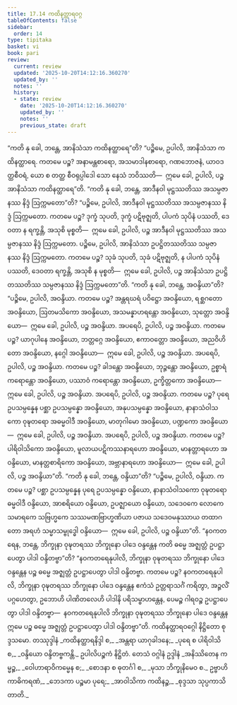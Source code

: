 ```yaml
---
title: 17.14 ကထိနတ္ထာရဝဂ္ဂ
tableOfContents: false
sidebar:
  order: 14
type: tipitaka
basket: vi
book: pari
review:
  current: review
  updated: '2025-10-20T14:12:16.360270'
  updated_by: ''
  notes: ''
  history:
  - state: review
    date: '2025-10-20T14:12:16.360270'
    updated_by: ''
    notes: ''
    previous_state: draft
---
```



<DynamicBreadcrumb />


<ReviewStatus review={frontmatter.review} showDetails={true} />

<HypothesisAnnotation frontmatter={frontmatter} />

<Division number="465" book="pari" e="ch" v="5" p="356">

<Paragraph number="2178" book="pari">
“ကတိ နု ခေါ, ဘန္တေ, အာနိသံသာ ကထိနတ္ထာရေ”တိ?
</Paragraph>

<Paragraph number="2179" book="pari">
“ပဉ္စိမေ, ဥပါလိ, အာနိသံသာ ကထိနတ္ထာရေ. ကတမေ ပဉ္စ? အနာမန္တစာရော, အသမာဒါနစာရော, ဂဏဘောဇနံ, ယာဝဒတ္ထစီဝရံ, ယော စ တတ္ထ စီဝရုပ္ပါဒေါ သော နေသံ ဘဝိဿတိ—  ဣမေ ခေါ, ဥပါလိ, ပဉ္စ အာနိသံသာ ကထိနတ္ထာရေ”တိ.
</Paragraph>

</Division>
<Division number="466" book="pari" e="ch" v="5" p="357">

<Paragraph number="2180" book="pari">
“ကတိ နု ခေါ, ဘန္တေ, အာဒီနဝါ မုဋ္ဌဿတိဿ အသမ္ပဇာနဿ နိဒ္ဒံ ဩက္ကမတော”တိ?
</Paragraph>

<Paragraph number="2181" book="pari">
“ပဉ္စိမေ, ဥပါလိ, အာဒီနဝါ မုဋ္ဌဿတိဿ အသမ္ပဇာနဿ နိဒ္ဒံ ဩက္ကမတော. ကတမေ ပဉ္စ? ဒုက္ခံ သုပတိ, ဒုက္ခံ ပဋိဗုဇ္ဈတိ, ပါပကံ သုပိနံ ပဿတိ, ဒေဝတာ န ရက္ခန္တိ, အသုစိ မုစ္စတိ—  ဣမေ ခေါ, ဥပါလိ, ပဉ္စ အာဒီနဝါ မုဋ္ဌဿတိဿ အသမ္ပဇာနဿ နိဒ္ဒံ ဩက္ကမတော.
</Paragraph>

<Paragraph number="2182" book="pari">
ပဉ္စိမေ, ဥပါလိ, အာနိသံသာ ဥပဋ္ဌိတဿတိဿ သမ္ပဇာနဿ နိဒ္ဒံ ဩက္ကမတော. ကတမေ ပဉ္စ? သုခံ သုပတိ, သုခံ ပဋိဗုဇ္ဈတိ, န ပါပကံ သုပိနံ ပဿတိ, ဒေဝတာ ရက္ခန္တိ, အသုစိ န မုစ္စတိ—  ဣမေ ခေါ, ဥပါလိ, ပဉ္စ အာနိသံသာ ဥပဋ္ဌိတဿတိဿ သမ္ပဇာနဿ နိဒ္ဒံ ဩက္ကမတော”တိ.
</Paragraph>

</Division>
<Division number="467" book="pari" e="ch" v="5" p="357">

<Paragraph number="2183" book="pari">
“ကတိ နု ခေါ, ဘန္တေ, အဝန္ဒိယာ”တိ?
</Paragraph>

<Paragraph number="2184" book="pari">
“ပဉ္စိမေ, ဥပါလိ, အဝန္ဒိယာ. ကတမေ ပဉ္စ? အန္တရဃရံ ပဝိဋ္ဌော အဝန္ဒိယော, ရစ္ဆဂတော အဝန္ဒိယော, ဩတမသိကော အဝန္ဒိယော, အသမန္နာဟရန္တော အဝန္ဒိယော, သုတ္တော အဝန္ဒိယော—  ဣမေ ခေါ, ဥပါလိ, ပဉ္စ အဝန္ဒိယာ.
</Paragraph>

<Paragraph number="2185" book="pari">
အပရေပိ, ဥပါလိ, ပဉ္စ အဝန္ဒိယာ. ကတမေ ပဉ္စ? ယာဂုပါနေ အဝန္ဒိယော, ဘတ္တဂ္ဂေ အဝန္ဒိယော, ဧကာဝတ္တော အဝန္ဒိယော, အညဝိဟိတော အဝန္ဒိယော, နဂ္ဂေါ အဝန္ဒိယော—  ဣမေ ခေါ, ဥပါလိ, ပဉ္စ အဝန္ဒိယာ.
</Paragraph>

<Paragraph number="2186" book="pari">
အပရေပိ, ဥပါလိ, ပဉ္စ အဝန္ဒိယာ. ကတမေ ပဉ္စ? ခါဒန္တော အဝန္ဒိယော, ဘုဉ္ဇန္တော အဝန္ဒိယော, ဥစ္စာရံ ကရောန္တော အဝန္ဒိယော, ပဿာဝံ ကရောန္တော အဝန္ဒိယော, ဥက္ခိတ္တကော အဝန္ဒိယော—  ဣမေ ခေါ, ဥပါလိ, ပဉ္စ အဝန္ဒိယာ.
</Paragraph>

<Paragraph number="2187" book="pari">
အပရေပိ, ဥပါလိ, ပဉ္စ အဝန္ဒိယာ. ကတမေ ပဉ္စ? ပုရေ ဥပသမ္ပန္နေန ပစ္ဆာ ဥပသမ္ပန္နော အဝန္ဒိယော, အနုပသမ္ပန္နော အဝန္ဒိယော, နာနာသံဝါသကော ဝုဍ္ဎတရော အဓမ္မဝါဒီ အဝန္ဒိယော, မာတုဂါမော အဝန္ဒိယော, ပဏ္ဍကော အဝန္ဒိယော—  ဣမေ ခေါ, ဥပါလိ, ပဉ္စ အဝန္ဒိယာ.
</Paragraph>

<Paragraph number="2188" book="pari">
အပရေပိ, ဥပါလိ, ပဉ္စ အဝန္ဒိယာ. ကတမေ ပဉ္စ? ပါရိဝါသိကော အဝန္ဒိယော, မူလာယပဋိကဿနာရဟော အဝန္ဒိယော, မာနတ္တာရဟော အဝန္ဒိယော, မာနတ္တစာရိကော အဝန္ဒိယော, အဗ္ဘာနာရဟော အဝန္ဒိယော—  ဣမေ ခေါ, ဥပါလိ, ပဉ္စ အဝန္ဒိယာ”တိ.
</Paragraph>

</Division>
<Division number="468" book="pari" e="ch" v="5" p="358">

<Paragraph number="2189" book="pari">
“ကတိ နု ခေါ, ဘန္တေ, ဝန္ဒိယာ”တိ?
</Paragraph>

<Paragraph number="2190" book="pari">
“ပဉ္စိမေ, ဥပါလိ, ဝန္ဒိယာ. ကတမေ ပဉ္စ? ပစ္ဆာ ဥပသမ္ပန္နေန ပုရေ ဥပသမ္ပန္နော ဝန္ဒိယော, နာနာသံဝါသကော ဝုဍ္ဎတရော ဓမ္မဝါဒီ ဝန္ဒိယော, အာစရိယော ဝန္ဒိယော, ဥပဇ္ဈာယော ဝန္ဒိယော, သဒေဝကေ လောကေ သမာရကေ သဗြဟ္မကေ သဿမဏဗြာဟ္မဏိယာ ပဇာယ သဒေဝမနုဿာယ တထာဂတော အရဟံ သမ္မာသမ္ဗုဒ္ဓေါ ဝန္ဒိယော—  ဣမေ ခေါ, ဥပါလိ, ပဉ္စ ဝန္ဒိယာ”တိ.
</Paragraph>

</Division>
<Division number="469" book="pari" e="ch" v="5" p="358">

<Paragraph number="2191" book="pari">
“နဝကတရေန, ဘန္တေ, ဘိက္ခုနာ ဝုဍ္ဎတရဿ ဘိက္ခုနော ပါဒေ ဝန္ဒန္တေန ကတိ ဓမ္မေ အဇ္ဈတ္တံ ဥပဋ္ဌာပေတွာ ပါဒါ ဝန္ဒိတဗ္ဗာ”တိ?
</Paragraph>

<Paragraph number="2192" book="pari">
“နဝကတရေနုပါလိ, ဘိက္ခုနာ ဝုဍ္ဎတရဿ ဘိက္ခုနော ပါဒေ ဝန္ဒန္တေန ပဉ္စ ဓမ္မေ အဇ္ဈတ္တံ ဥပဋ္ဌာပေတွာ ပါဒါ ဝန္ဒိတဗ္ဗာ. ကတမေ ပဉ္စ? နဝကတရေနုပါလိ, ဘိက္ခုနာ ဝုဍ္ဎတရဿ ဘိက္ခုနော ပါဒေ ဝန္ဒန္တေန ဧကံသံ ဥတ္တရာသင်္ဂံ ကရိတွာ, အဉ္ဇလိံ ပဂ္ဂဟေတွာ, ဥဘောဟိ ပါဏိတလေဟိ ပါဒါနိ ပရိသမ္ဗာဟန္တေန, ပေမဉ္စ ဂါရဝဉ္စ ဥပဋ္ဌာပေတွာ ပါဒါ ဝန္ဒိတဗ္ဗာ—  နဝကတရေနုပါလိ ဘိက္ခုနာ ဝုဍ္ဎတရဿ ဘိက္ခုနော ပါဒေ ဝန္ဒန္တေန ဣမေ ပဉ္စ ဓမ္မေ အဇ္ဈတ္တံ ဥပဋ္ဌာပေတွာ ပါဒါ ဝန္ဒိတဗ္ဗာ”တိ.

</Paragraph>
</Division>

<Paragraph number="2193" type="center" book="pari">
ကထိနတ္ထာရဝဂ္ဂေါ နိဋ္ဌိတော စုဒ္ဒသမော.



</Paragraph>

<Paragraph number="2194" type="center" book="pari">
တဿုဒ္ဒါနံ


</Paragraph>

<Paragraph number="2195" type="verses" book="pari">
_ကထိနတ္ထာရနိဒ္ဒါ စ,_  
_အန္တရာ ယာဂုခါဒနေ;_  
_ပုရေ စ ပါရိဝါသိ စ,_  
_ဝန္ဒိယော ဝန္ဒိတဗ္ဗကန္တိ._  


</Paragraph>

<Paragraph number="2196" type="center" book="pari">
ဥပါလိပဉ္စကံ နိဋ္ဌိတံ.



</Paragraph>

<Paragraph number="2197" type="center" book="pari">
တေသံ ဝဂ္ဂါနံ ဥဒ္ဒါနံ


</Paragraph>

<Paragraph number="2198" type="verses" book="pari">
_အနိဿိတေန ကမ္မဉ္စ,_  
_ဝေါဟာရာဝိကမ္မေန စ;_  
_စောဒနာ စ ဓုတင်္ဂါ စ,_  
_မုသာ ဘိက္ခုနိမေဝ စ._  

</Paragraph>

<Paragraph number="2199" type="verses" book="pari">
ဥဗ္ဗာဟိကာဓိကရဏံ,_  
_ဘေဒကာ ပဉ္စမာ ပုရေ;_  
_အာဝါသိကာ ကထိနဉ္စ,_  
_စုဒ္ဒသာ သုပ္ပကာသိတာတိ._
</Paragraph>